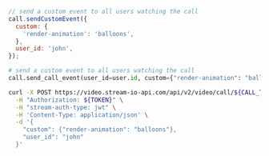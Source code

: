 
<Tabs groupId="examples">
<TabItem value="js" label="JavaScript">

```js
// send a custom event to all users watching the call
call.sendCustomEvent({
  custom: {
    'render-animation': 'balloons',
  },
  user_id: 'john',
});
```

</TabItem>
<TabItem value="py" label="Python">

```py
# send a custom event to all users watching the call
call.send_call_event(user_id=user.id, custom={"render-animation": "balloons"})
```

</TabItem>
<TabItem value="curl" label="cURL">

```bash
curl -X POST https://video.stream-io-api.com/api/v2/video/call/${CALL_TYPE}/${CALL_ID}/event?api_key=${API_KEY} \
  -H "Authorization: ${TOKEN}" \
  -H "stream-auth-type: jwt" \
  -H 'Content-Type: application/json' \
  -d '{
    "custom": {"render-animation": "balloons"},
    "user_id": "john"
  }'
```

</TabItem>
</Tabs>
